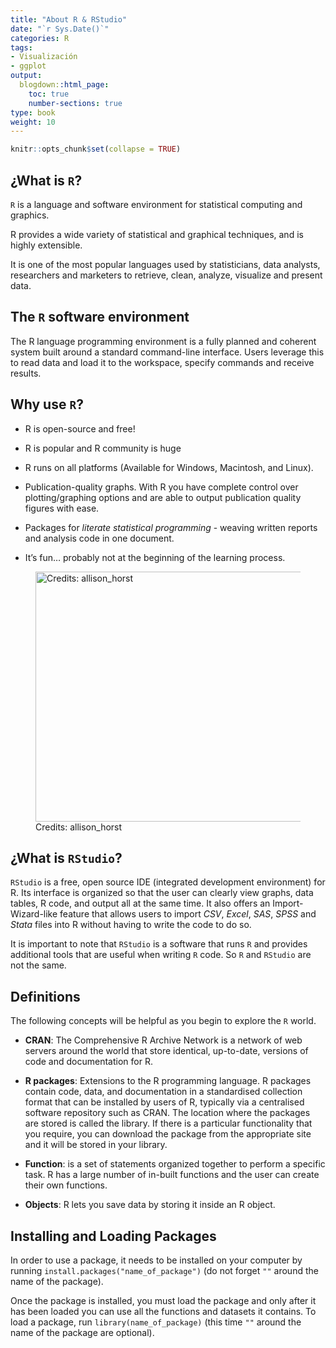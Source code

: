 ```yaml
---
title: "About R & RStudio"
date: "`r Sys.Date()`"
categories: R
tags:
- Visualización
- ggplot
output:
  blogdown::html_page:
    toc: true
    number-sections: true
type: book
weight: 10
---
```

```r
knitr::opts_chunk$set(collapse = TRUE)
```


## ¿What is `R`?

`R` is a language and software environment for statistical computing and graphics.

R provides a wide variety of statistical and graphical techniques, and is highly extensible.

It is one of the most popular languages used by statisticians, data analysts, researchers and marketers to retrieve, clean, analyze, visualize and present data.

## The `R` software environment

The R language programming environment is a fully planned and coherent system built around a standard command-line interface. Users leverage this to read data and load it to the workspace, specify commands and receive results.

## Why use `R`?

-   R is open-source and free!

-   R is popular and R community is huge

-   R runs on all platforms (Available for Windows, Macintosh, and Linux).

-   Publication-quality graphs. With R you have complete control over plotting/graphing options and are able to output publication quality figures with ease.

-   Packages for *literate statistical programming* - weaving written reports and analysis code in one document.

-   It's fun... probably not at the beginning of the learning process.

![Credits: allison_horst](/workshops/neomu/aboutr_files/r_rollercoaster.png){width=800px height=400px}

## ¿What is `RStudio`?

`RStudio` is a free, open source IDE (integrated development environment) for R. Its interface is organized so that the user can clearly view graphs, data tables, R code, and output all at the same time. It also offers an Import-Wizard-like feature that allows users to import *CSV*, *Excel*, *SAS*, *SPSS* and *Stata* files into R without having to write the code to do so.

It is important to note that `RStudio` is a software that runs `R` and provides additional tools that are useful when writing `R` code. So `R` and `RStudio` are not the same.

## Definitions

The following concepts will be helpful as you begin to explore the `R` world.

-   **CRAN**: The Comprehensive R Archive Network is a network of web servers around the world that store identical, up-to-date, versions of code and documentation for R.

-   **R packages**: Extensions to the R programming language. R packages contain code, data, and documentation in a standardised collection format that can be installed by users of R, typically via a centralised software repository such as CRAN. The location where the packages are stored is called the library. If there is a particular functionality that you require, you can download the package from the appropriate site and it will be stored in your library.

-   **Function**: is a set of statements organized together to perform a specific task. R has a large number of in-built functions and the user can create their own functions.

-   **Objects**: R lets you save data by storing it inside an R object. 

## Installing and Loading Packages

In order to use a package, it needs to be installed on your computer by running `install.packages("name_of_package")` (do not forget `""` around the name of the package).

Once the package is installed, you must load the package and only after it has been loaded you can use all the functions and datasets it contains. To load a package, run `library(name_of_package)` (this time `""` around the name of the package are optional).


